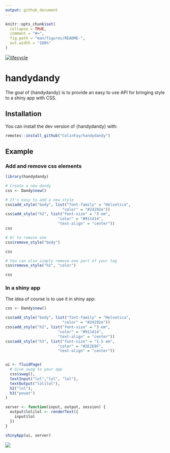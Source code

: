 ```yaml
---
output: github_document
---
```


<!-- README.md is generated from README.Rmd. Please edit that file -->

```r
knitr::opts_chunk$set(
  collapse = TRUE,
  comment = "#>",
  fig.path = "man/figures/README-",
  out.width = "100%"
)
```

[![lifecycle](https://img.shields.io/badge/lifecycle-experimental-orange.svg)](https://www.tidyverse.org/lifecycle/#experimental)

# handydandy

The goal of {handydandy} is to provide an easy to use API for bringing style to a shiny app with CSS.

## Installation

You can install the dev version of {handydandy} with:

``` r
remotes::install_github("ColinFay/handydandy")
```

## Example

### Add and remove css elements

```r
library(handydandy)

# Create a new dandy
css <- Dandy$new()

# It's easy to add a new style
css$add_style("body", list("font-family" = "Helvetica",
                         "color" = "#24292e"))
css$add_style("h2", list("font-size" = "3 em",
                       "color" = "#911414",
                       "text-align" = "center"))
css

# Or to remove one 
css$remove_style("body")

css

# You can also simply remove one part of your tag
css$remove_style("h2", "color")

css
```

### In a shiny app

The idea of course is to use it in shiny app: 

```r
css <- Dandy$new()

css$add_style("body", list("font-family" = "Helvetica",
                         "color" = "#24292e"))
css$add_style("h2", list("font-size" = "3 em",
                       "color" = "#911414",
                       "text-align" = "center"))
css$add_style("h3", list("font-size" = "1.5 em",
                       "color" = "#2E2E8F",
                       "text-align" = "center"))


ui <- fluidPage(
  # Give swag to your app
  css$swag(),
  textInput("lol","lol", "lol"),
  textOutput("lolilol"),
  h2("lol"),
  h3("pouet")
)

server <- function(input, output, session) {
  output$lolilol <- renderText({
    input$lol
  })
}

shinyApp(ui, server)
```

![](readme-fig/handydandy.png)


